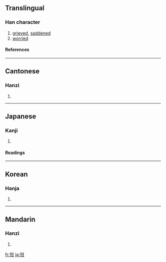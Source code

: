 ==Translingual==
===Han character===
{{Han char|rn=61|rad=心|as=05|sn=8|four=9601<sub>0</sub>|canj=心日一 (PAM)}}
# [[grieved]], [[saddened]]
# [[worried]]
====References====
{{Han ref|kx=0380.260|dkj=10458|dj=0709.030|hdz=42284.120|uh=601B|ud=24603|bh=A9CD|bd=43469}}
----
==Cantonese==
===Hanzi===
{{yue-hanzi|jyut=|y=daat3}}
# {{defn|Cantonese}}
----
==Japanese==
===Kanji===
{{ja-kanji|grade=|rs=心05}}
# {{defn|Japanese}} 
====Readings====
{{ja-readings|on=[[だつ]] (datsu), [[たつ]] (tatsu)|kun=[[いたむ]] (itamu)}}
----
==Korean==
===Hanja===
{{ko-hanja|hangeul=달|eumhun=|rv=dal|mr=tal|y=tal}}
# {{defn|Korean}}
----
==Mandarin==
===Hanzi===
{{cmn-hanzi|pin=[[dá]] ([[da2]])|wg=ta<sup>2</sup>}}
# {{defn|Mandarin}}

[[fr:怛]]
[[ja:怛]]